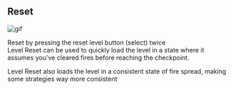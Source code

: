 
## Reset
![gif](/t-reset.webp)
<summary>Reset by pressing the reset level button (select) twice</summary>
Level Reset can be used to quickly load the level in a state where it assumes you've cleared fires before reaching the checkpoint.

Level Reset also loads the level in a consistent state of fire spread, making some strategies way more consistent